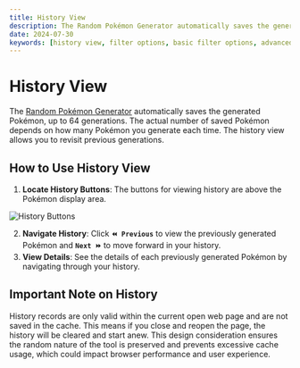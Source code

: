 ```yaml
---
title: History View
description: The Random Pokémon Generator automatically saves the generated Pokémon, up to 64 generations. The actual number of saved Pokémon depends on how many Pokémon you generate each time. The history view allows you to revisit previous generations.
date: 2024-07-30
keywords: [history view, filter options, basic filter options, advanced filter options]
---
```


# History View

The [Random Pokémon Generator](/) automatically saves the generated Pokémon, up to 64 generations. The actual number of saved Pokémon depends on how many Pokémon you generate each time. The history view allows you to revisit previous generations.

## How to Use History View

1. **Locate History Buttons**: The buttons for viewing history are above the Pokémon display area.

![History Buttons](/img/docs/history-button.png)

2. **Navigate History**: Click **`⏪ Previous`** to view the previously generated Pokémon and 
**`Next ⏩`** to move forward in your history. 
3. **View Details**: See the details of each previously generated Pokémon by navigating through your history.

## Important Note on History

History records are only valid within the current open web page and are not saved in the cache. This means if you close and reopen the page, the history will be cleared and start anew. This design consideration ensures the random nature of the tool is preserved and prevents excessive cache usage, which could impact browser performance and user experience.